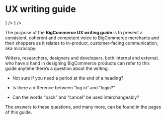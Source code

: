 
# UX writing guide

<CardGrid>
  <LandingCard
    className="bg-white"
    variant="secondary"
    title="Learn the basics"
    description="Get to know the basic principles on how we communicate with our users."
    href="the-basics"
    icon={<Icon name="widgets" />}
  />
  <LandingCard
    className="bg-white"
    variant="secondary"
    title="Jump to glossary"
    description="Learn how to use specific words within the BigCommerce ecosystem."
    href="glossary"
    icon={<Icon name="world" />}
  />
</CardGrid>

The purpose of the **BigCommerce UX writing guide** is to present a consistent, coherent and competent voice to BigCommerce merchants and their shoppers as it relates to in-product, customer-facing communication, aka microcopy.

Writers, researchers, designers and developers, both internal and external, who have a hand in designing BigCommerce products can refer to this guide anytime there’s a question about the writing.

- Not sure if you need a period at the end of a heading?

- Is there a difference between “log in” and “login?” 

- Can the words “back” and “cancel” be used interchangeably?

The answers to these questions, and many more, can be found in the pages of this guide.
